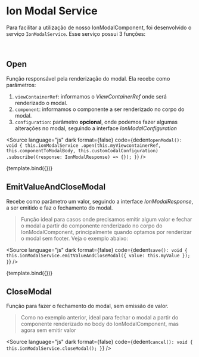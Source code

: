 

<Meta title="Ion/Data Display/Modal" component={OpenModalButtonComponent} />


# Ion Modal Service

Para facilitar a utilização de nosso IonModalComponent, foi desenvolvido o serviço `IonModalService`.
Esse serviço possui 3 funções:

<br />

## Open

Função responsável pela renderização do modal. Ela recebe como parâmetros:

1. `viewContainerRef`: informamos o _ViewContainerRef_ onde será renderizado o modal.
2. `component`: informamos o componente a ser renderizado no corpo do modal.
3. `configuration`: parâmetro **opcional**, onde podemos fazer algumas alterações no modal, seguindo a interface _IonModalConfiguration_

<Source
  language="js"
  dark
  format={false}
  code={dedent`
    openModal(): void {
      this.ionModalService
        .open(this.myViewcontainerRef, this.componentToModalBody, this.customCodalConfiguration)
        .subscribe((response: IonModalResponse) => {});
    }
`}
/>

<Canvas>
  <Story
    name="Service"
    height="350px"
    args={{
      componentToBody: SelectMockComponent,
    }}
    decorators={[
      moduleMetadata({
        declarations: [
          ButtonComponent,
          IonIconComponent,
          IonModalComponent,
          SelectMockComponent,
        ],
        providers: [IonModalService],
        imports: [CommonModule, FormsModule],
        entryComponents: [IonModalComponent, SelectMockComponent],
      }),
    ]}
  >
    {template.bind({})}
  </Story>
</Canvas>

<br />

## EmitValueAndCloseModal

Recebe como parâmetro um valor, seguindo a interface _IonModalResponse_, a ser emitido e faz o fechamento do modal.

> Função ideal para casos onde precisamos emitir algum valor e fechar o modal a partir do componente renderizado no corpo do IonModalComponent, principalmente quando optamos por renderizar o modal sem footer. Veja o exemplo abaixo:

<Source
  language="js"
  dark
  format={false}
  code={dedent`
    save(): void {
      this.ionModalService.emitValueAndCloseModal({ value: this.myValue });
    }
`}
/>

<Canvas>
  <Story
    name="Service - Modal Without Footer"
    height="350px"
    args={{
      componentToBody: InputMockComponent,
      modalConfig: {
        footer: {
          hide: true,
        },
      },
    }}
    decorators={[
      moduleMetadata({
        declarations: [
          ButtonComponent,
          IonIconComponent,
          IonModalComponent,
          InputMockComponent,
        ],
        providers: [IonModalService],
        imports: [CommonModule, FormsModule],
        entryComponents: [IonModalComponent, InputMockComponent],
      }),
    ]}
  >
    {template.bind({})}
  </Story>
</Canvas>

<br />

## CloseModal

Função para fazer o fechamento do modal, sem emissão de valor.

> Como no exemplo anterior, ideal para fechar o modal a partir do componente renderizado no body do IonModalComponent, mas agora sem emitir valor

<Source
  language="js"
  dark
  format={false}
  code={dedent`
    cancel(): void {
      this.ionModalService.closeModal();
    }
`}
/>
